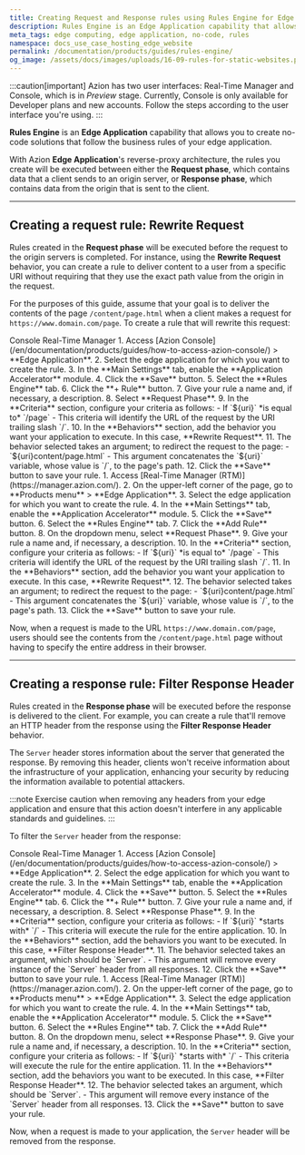 ```yaml
---
title: Creating Request and Response rules using Rules Engine for Edge Application
description: Rules Engine is an Edge Application capability that allows you to create no-code solutions that follow the business rules of your edge application.
meta_tags: edge computing, edge application, no-code, rules
namespace: docs_use_case_hosting_edge_website
permalink: /documentation/products/guides/rules-engine/
og_image: /assets/docs/images/uploads/16-09-rules-for-static-websites.png
---
```



:::caution[important]
Azion has two user interfaces: Real-Time Manager and Console, which is in *Preview* stage. Currently, Console is only available for Developer plans and new accounts. Follow the steps according to the user interface you're using.
:::

**Rules Engine** is an **Edge Application** capability that allows you to create no-code solutions that follow the business rules of your edge application.

With Azion **Edge Application**'s reverse-proxy architecture, the rules you create will be executed between either the **Request phase**, which contains data that a client sends to an origin server, or **Response phase**, which contains data from the origin that is sent to the client.

<LinkButton link="/en/documentation/products/build/edge-application/rules-engine/" label="Learn more about Rules Engine" severity="secondary" />

---

## Creating a request rule: Rewrite Request

Rules created in the **Request phase** will be executed before the request to the origin servers is completed. For instance, using the **Rewrite Request** behavior, you can create a rule to deliver content to a user from a specific URI without requiring that they use the exact path value from the origin in the request.

For the purposes of this guide, assume that your goal is to deliver the contents of the page `/content/page.html` when a client makes a request for `https://www.domain.com/page`. To create a rule that will rewrite this request:

<Tabs client:visible>
    <Fragment slot="tab.console">Console</Fragment>
    <Fragment slot="tab.rtm">Real-Time Manager</Fragment>

<Fragment slot="panel.console">
1. Access [Azion Console](/en/documentation/products/guides/how-to-access-azion-console/) > **Edge Application**.
2. Select the edge application for which you want to create the rule.
3. In the **Main Settings** tab, enable the **Application Accelerator** module.
4. Click the **Save** button.
5. Select the **Rules Engine** tab.
6. Click the **+ Rule** button.
7. Give your rule a name and, if necessary, a description.
8. Select **Request Phase**.
9. In the **Criteria** section, configure your criteria as follows:
    - If `${uri}` *is equal to* `/page`
    - This criteria will identify the URL of the request by the URI trailing slash `/`.
10. In the **Behaviors** section, add the behavior you want your application to execute. In this case, **Rewrite Request**.
11. The behavior selected takes an argument; to redirect the request to the page:
    - `${uri}content/page.html`
    - This argument concatenates the `${uri}` variable, whose value is `/`, to the page's path.
12. Click the **Save** button to save your rule.
</Fragment>

<Fragment slot="panel.rtm">
1. Access [Real-Time Manager (RTM)](https://manager.azion.com/).
2. On the upper-left corner of the page, go to **Products menu** > **Edge Application**.
3. Select the edge application for which you want to create the rule.
4. In the **Main Settings** tab, enable the **Application Accelerator** module.
5. Click the **Save** button.
6. Select the **Rules Engine** tab.
7. Click the **Add Rule** button.
8. On the dropdown menu, select **Request Phase**.
9. Give your rule a name and, if necessary, a description.
10. In the **Criteria** section, configure your criteria as follows:
    - If `${uri}` *is equal to* `/page`
    - This criteria will identify the URL of the request by the URI trailing slash `/`.
11. In the **Behaviors** section, add the behavior you want your application to execute. In this case, **Rewrite Request**.
12. The behavior selected takes an argument; to redirect the request to the page:
    - `${uri}content/page.html`
    - This argument concatenates the `${uri}` variable, whose value is `/`, to the page's path.
13. Click the **Save** button to save your rule.
</Fragment>

</Tabs>

Now, when a request is made to the URL `https://www.domain.com/page`, users should see the contents from the `/content/page.html` page without having to specify the entire address in their browser.

---

## Creating a response rule: Filter Response Header

Rules created in the **Response phase** will be executed before the response is delivered to the client. For example, you can create a rule that'll remove an HTTP header from the response using the **Filter Response Header** behavior.

The `Server` header stores information about the server that generated the response. By removing this header, clients won't receive information about the infrastructure of your application, enhancing your security by reducing the information available to potential attackers.

:::note
Exercise caution when removing any headers from your edge application and ensure that this action doesn't interfere in any applicable standards and guidelines.
:::

To filter the `Server` header from the response:

<Tabs client:visible>
    <Fragment slot="tab.console">Console</Fragment>
    <Fragment slot="tab.rtm">Real-Time Manager</Fragment>

<Fragment slot="panel.console">
1. Access [Azion Console](/en/documentation/products/guides/how-to-access-azion-console/) > **Edge Application**.
2. Select the edge application for which you want to create the rule.
3. In the **Main Settings** tab, enable the **Application Accelerator** module.
4. Click the **Save** button.
5. Select the **Rules Engine** tab.
6. Click the **+ Rule** button.
7. Give your rule a name and, if necessary, a description.
8. Select **Response Phase**.
9. In the **Criteria** section, configure your criteria as follows:
- If `${uri}` *starts with* `/`
- This criteria will execute the rule for the entire application.
10. In the **Behaviors** section, add the behaviors you want to be executed. In this case, **Filter Response Header**.
11. The behavior selected takes an argument, which should be `Server`.
- This argument will remove every instance of the `Server` header from all responses.
12. Click the **Save** button to save your rule.
</Fragment>

<Fragment slot="panel.rtm">
1. Access [Real-Time Manager (RTM)](https://manager.azion.com/).
2. On the upper-left corner of the page, go to **Products menu** > **Edge Application**.
3. Select the edge application for which you want to create the rule.
4. In the **Main Settings** tab, enable the **Application Accelerator** module.
5. Click the **Save** button.
6. Select the **Rules Engine** tab.
7. Click the **Add Rule** button.
8. On the dropdown menu, select **Response Phase**.
9. Give your rule a name and, if necessary, a description.
10. In the **Criteria** section, configure your criteria as follows:
    - If `${uri}` *starts with* `/`
    - This criteria will execute the rule for the entire application.
11. In the **Behaviors** section, add the behaviors you want to be executed. In this case, **Filter Response Header**.
12. The behavior selected takes an argument, which should be `Server`.
    - This argument will remove every instance of the `Server` header from all responses.
13. Click the **Save** button to save your rule.
</Fragment>

</Tabs>

Now, when a request is made to your application, the `Server` header will be removed from the response.


